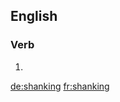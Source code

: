 
==English==

===Verb===
{{head|en}}

# {{present participle of|shank}}

[[de:shanking]]
[[fr:shanking]]